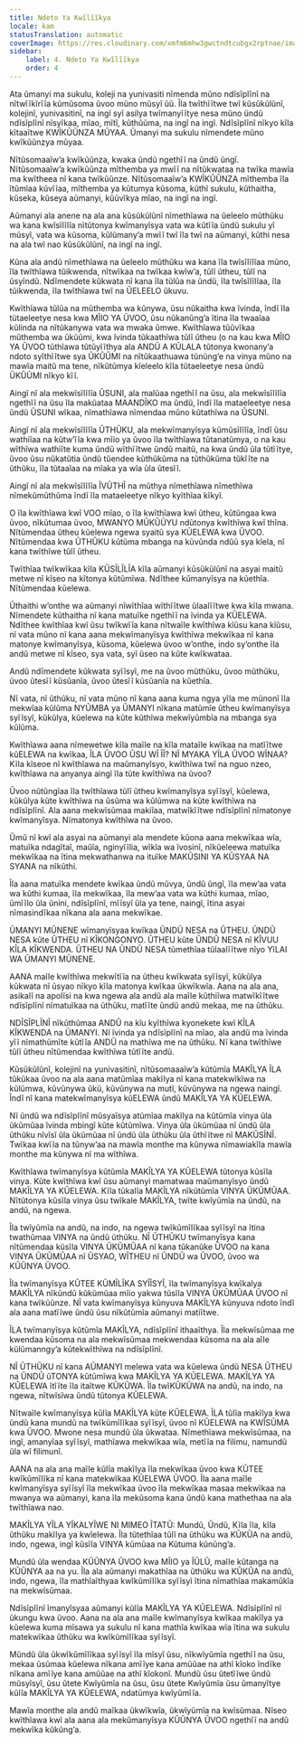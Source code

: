 ```yaml
---
title: Ndeto Ya Kwĩlĩĩkya
locale: kam
statusTranslation: automatic
coverImage: https://res.cloudinary.com/xmfm6mhw3gwctndtcubgx2rptnae/image/upload/v1740337243/small_cover_educacion_fundamental_a051170f1c.webp
sidebar:
    label: 4. Ndeto Ya Kwĩlĩĩkya
    order: 4
---
```

Ata ũmanyi ma sukulu, koleji na yunivasiti nĩmenda mũno ndĩsĩplĩnĩ na nĩtwĩĩkĩrĩĩa kũmũsoma ũvoo mũno mũsyĩ ũũ. Ĩla twĩthĩĩtwe twĩ kũsũkũlũnĩ, kolejinĩ, yunivasitinĩ, na ingĩ syĩ asilya twĩmanyĩĩtye nesa mũno ũndũ ndĩsĩplĩnĩ nĩsyĩkaa, mĩao, mĩtĩ, kũthũũma, na ingĩ na ingĩ. Ndĩsĩplĩnĩ nĩkyo kĩla kĩtaaĩtwe KWĨKŨŨNZA MŨYAA. Ũmanyi ma sukulu nĩmendete mũno kwĩkũũnzya mũyaa.

Nĩtũsomaaĩw’a kwĩkũũnza, kwaka ũndũ ngethĩĩ na ũndũ ũngĩ. Nĩtũsomaaĩw’a kwĩkũũnza mĩthemba ya mwĩĩ na nĩtũkwataa na twĩka mawĩa ma kwĩtheea nĩ kana twĩkũũnze. Nĩtũsomaaĩw’a KWĨKŨŨNZA mĩthemba ĩla ĩtũmĩaa kũvĩĩaa, mĩthemba ya kũtumya kũsoma, kũthĩ sukulu, kũthaitha, kũseka, kũseya aũmanyi, kũũvĩkya mĩao, na ingĩ na ingĩ.

Aũmanyi ala anene na ala ana kũsũkũlũnĩ nĩmethĩawa na ũeleelo mũthũku wa kana kwĩsĩlĩlĩa nĩtũtonya kwĩmanyĩsya vata wa kũtĩĩa ũndũ sukulu yĩ mũsyĩ, vata wa kũsoma, kũlũmany’a mwĩĩ twĩ ĩla twĩ na aũmanyi, kũthi nesa na ala twĩ nao kũsũkũlũnĩ, na ingĩ na ingĩ.

Kũna ala andũ nĩmethĩawa na ũeleelo mũthũku wa kana ĩla twĩsĩlĩlĩaa mũno, ĩla twĩthĩawa tũikwenda, nĩtwĩkaa na twĩkaa kwĩw’a, tũlĩ ũtheu, tũlĩ na ũsyĩndũ. Ndĩmendete kũkwata nĩ kana ĩla tũlũa na ũndũ, ĩla twĩsĩlĩlĩaa, ĩla tũikwenda, ĩla twĩthĩawa twĩ na ŨELEELO ũkuvu.

Kwĩthĩawa tũlũa na mũthemba wa kũnywa, ũsu nũkaitha kwa ĩvinda, ĩndĩ ĩla tũtaeleetye nesa kwa MĨIO YA ŨVOO, ũsu nũkanũng’a ĩtina ĩla twaaĩaa kũlinda na nĩtũkanywa vata wa mwaka ũmwe. Kwĩthĩawa tũũvĩkaa mũthemba wa ũkũũmi, kwa ĩvinda tũkaathĩwa tũlĩ ũtheu (o na kau kwa MĨIO YA ŨVOO tũthĩawa tũtũyĩĩthya ala ANDŨ A KŨLALA tũtonya kwonany’a ndoto syĩthĩĩtwe sya ŨKŨŨMI na nĩtũkaathuawa tũnũng’e na vinya mũno na mawĩa maitũ ma tene, nĩkũtũmya kĩeleelo kĩla tũtaeleetye nesa ũndũ ŨKŨŨMI nĩkyo kĩĩ.

Aingĩ nĩ ala mekwĩsĩlĩlĩa ŨSUNI, ala malũaa ngethĩĩ na ũsu, ala mekwĩsĩlĩlĩa ngethĩĩ na ũsu ĩla makũataa MAANDĨKO ma ũndũ, ĩndĩ ĩla mataeleetye nesa ũndũ ŨSUNI wĩkaa, nĩmathĩawa nĩmendaa mũno kũtathĩwa na ŨSUNI.

Aingĩ nĩ ala mekwĩsĩlĩlĩa ŨTHŨKU, ala mekwĩmanyĩsya kũmũsĩlĩlĩa, ĩndĩ ũsu wathiĩaa na kũtw’ĩĩa kwa mĩio ya ũvoo ĩla twĩthĩawa tũtanatũmya, o na kau wĩthĩwa wathiĩte kuma ũndũ wĩthĩĩtwe ũndũ maitũ, na kwa ũndũ ũla tũtĩĩtye, ũvoo ũsu nũkatũtia ũndũ tũendee kũthũkũma na tũthũkũma tũkĩĩte na ũthũku, ĩla tũtaaĩaa na mĩaka ya wĩa ũla ũtesĩĩ.

Aingĩ nĩ ala mekwĩsĩlĩlĩa ĨVŨTHĨ na mũthya nĩmethĩawa nĩmethĩwa nĩmekũmũthũma ĩndĩ ĩla mataeleetye nĩkyo kyĩthĩaa kĩkyĩ.

O ĩla kwĩthĩawa kwĩ VOO mĩao, o ĩla kwĩthĩawa kwĩ ũtheu, kũtũngaa kwa ũvoo, nĩkũtumaa ũvoo, MWANYO MŨKŨŨYU ndũtonya kwĩthĩwa kwĩ thĩna. Nĩtũmendaa ũtheu kũelewa ngewa syaitũ sya KŨELEWA kwa ŨVOO. Nĩtũmendaa kwa ŨTHŨKU kũtũma mbanga na kũvũnda ndũũ sya kĩela, nĩ kana twĩthĩwe tũlĩ ũtheu.

Twĩthĩaa twĩkwĩkaa kĩla KŨSĨLĨLĨA kĩla aũmanyi kũsũkũlũnĩ na asyai maitũ metwe nĩ kĩseo na kĩtonya kũtũmĩwa. Ndĩthee kũmanyĩsya na kũethĩa. Nĩtũmendaa kũelewa.

Ũthaithi w’onthe wa aũmanyi nĩwĩthĩaa wĩthĩĩtwe ũlaalĩĩtwe kwa kĩla mwana. Nĩmendete kũthaitha nĩ kana matuĩke ngethĩĩ na ĩvinda ya KŨELEWA. Ndĩthee kwĩthĩaa kwĩ ũsu twĩkwĩĩa kana nĩtwaĩle kwĩthĩwa kĩũsu kana kĩũsu, nĩ vata mũno nĩ kana aana mekwĩmanyĩsya kwĩthĩwa mekwĩkaa nĩ kana matonye kwĩmanyĩsya, kũsoma, kũelewa ũvoo w’onthe, indo sy’onthe ĩla andũ metwe nĩ kĩseo, sya vata, syĩ ũseo na kũte kwĩkwataa.

Andũ ndĩmendete kũkwata syĩĩsyĩ, me na ũvoo mũthũku, ũvoo mũthũku, ũvoo ũtesĩĩ kũsũanĩa, ũvoo ũtesĩĩ kũsũanĩa na kũethĩa.

Nĩ vata, nĩ ũthũku, nĩ vata mũno nĩ kana aana kuma ngya yĩla me mũnonĩ ĩla mekwĩaa kũlũma NYŨMBA ya ŨMANYI nĩkana matũmĩe ũtheu kwĩmanyĩsya syĩĩsyĩ, kũkũlya, kũelewa na kũte kũthĩwa mekwĩyũmbĩa na mbanga sya kũlũma.

Kwĩthĩawa aana nĩmewetwe kĩla maĩle na kĩla mataĩle kwĩkaa na matĩĩtwe kũELEWA na kwĩkaa, ĨLA ŨVOO ŨSU WĨ ĨĨ? NĨ MYAKA YĨLA ŨVOO WĨNAA? Kĩla kĩseoe nĩ kwĩthĩawa na maũmanyĩsyo, kwĩthĩwa twĩ na nguo nzeo, kwĩthĩawa na anyanya aingĩ ĩla tũte kwĩthĩwa na ũvoo?

Ũvoo nũtũngĩaa ĩla twĩthĩawa tũlĩ ũtheu kwĩmanyĩsya syĩĩsyĩ, kũelewa, kũkũlya kũte kwĩthĩwa na ũsũma wa kũlũmwa na kũte kwĩthĩwa na ndĩsĩplĩnĩ. Ala aana mekwĩsũmaa makiĩaa, matwĩkĩĩtwe ndĩsĩplĩnĩ nĩmatonye kwĩmanyĩsya. Nĩmatonya kwĩthĩwa na ũvoo.

Ũmũ nĩ kwĩ ala asyai na aũmanyi ala mendete kũona aana mekwĩkaa wĩa, matuĩka ndagĩtaĩ, maũĩa, nginyĩĩlia, wĩkĩa wa ĩvosinĩ, nĩkũeleewa matuĩka mekwĩkaa na ĩtina mekwathanwa na ituĩke MAKŨSINI YA KŨSYAA NA SYANA na nĩkũthi.

Ĩla aana matuĩka mendete kwĩkaa ũndũ mũvya, ũndũ ũngĩ, ĩla mew’aa vata wa kũthi kumaa, ĩla mekwĩkaa, ĩla mew’aa vata wa kũthi kumaa, mĩao, ũmĩĩlo ũla ũnini, ndĩsĩplĩnĩ, mĩĩsyĩ ũla ya tene, naingĩ, ĩtina asyai nĩmasindĩkaa nĩkana ala aana mekwĩkae.

ŨMANYI MŨNENE wĩmanyĩsyaa kwĩkaa ŨNDŨ NESA na ŨTHEU. ŨNDŨ NESA kũte ŨTHEU nĩ KĨKONGONYO. ŨTHEU kũte ŨNDŨ NESA nĩ KĨVUU KĨLA KĨKWENDA. ŨTHEU NA ŨNDŨ NESA tũmethĩaa tũlaalĩĩtwe nĩyo YĩLAI WA ŨMANYI MŨNENE.

AANA maĩle kwĩthĩwa mekwĩtĩĩa na ũtheu kwĩkwata syĩĩsyĩ, kũkũlya kũkwata nĩ ũsyao nĩkyo kĩla matonya kwĩkaa ũkwĩkwĩa. Aana na ala ana, asikalĩ na apolĩsi na kwa ngewa ala andũ ala maĩle kũthiĩwa matwĩkĩĩtwe ndĩsĩplĩnĩ nĩmatuĩkaa na ũthũku, matĩĩte ũndũ andũ mekaa, me na ũthũku.

NDĨSĨPLĨNĨ nĩkũthũmaa ANDŨ na kĩu kyĩthĩwa kyonekete kwĩ KĨLA KĨKWENDA na ŨMANYI. Nĩ ĩvinda ya ndĩsĩplĩnĩ na mĩao, ala andũ ma ĩvinda yĩĩ nĩmathũmĩte kũtĩĩa ANDŨ na mathĩwa me na ũthũku. Nĩ kana twĩthĩwe tũlĩ ũtheu nĩtũmendaa kwĩthĩwa tũtĩĩte andũ.

Kũsũkũlũnĩ, kolejinĩ na yunivasitinĩ, nĩtũsomaaaĩw’a kũtũmĩa MAKĨLYA ĨLA tũkũkaa ũvoo na ala aana matũmĩaa makĩlya nĩ kana matekwĩkĩwa na kũlũmwa, kũvũnywa ũkũ, kũvũnywa na mutĩ, kũvũnywa na ngewa naingĩ. Ĩndĩ nĩ kana matekwĩmanyĩsya kũELEWA ũndũ MAKĨLYA YA KŨELEWA.

Nĩ ũndũ wa ndĩsĩplĩnĩ mũsyaĩsya atũmĩaa makĩlya na kũtũmĩa vinya ũla ũkũmũaa ĩvinda mbingĩ kũte kũtũmĩwa. Vinya ũla ũkũmũaa nĩ ũndũ ũla ũthũku nĩvĩsĩ ũla ũkũmũaa nĩ ũndũ ũla ũthũku ũla ũthĩĩtwe nĩ MAKŨSĨNĨ. Twĩkaa kwĩĩa na tũnyw’aa na mawĩa monthe ma kũnywa nĩmawiakĩla mawĩa monthe ma kũnywa nĩ ma wĩthĩwa.

Kwĩthĩawa twĩmanyĩsya kũtũmĩa MAKĨLYA YA KŨELEWA tũtonya kũsĩla vinya. Kũte kwĩthĩwa kwĩ ũsu aũmanyi mamatwaa maũmanyĩsyo ũndũ MAKĨLYA YA KŨELEWA. Kĩla tũkalĩa MAKĨLYA nĩkũtũmĩa VINYA ŨKŨMŨAA. Nĩtũtonya kũsĩla vinya ũsu twĩkale MAKĨLYA, twĩte kwĩyũmĩa na ũndũ, na andũ, na ngewa.

Ĩla twĩyũmĩa na andũ, na indo, na ngewa twĩkũmĩlĩkaa syĩĩsyĩ na ĩtina twathũmaa VINYA na ũndũ ũthũku. NĨ ŨTHŨKU twĩmanyĩsya kana nĩtũmendaa kũsĩla VINYA ŨKŨMŨAA nĩ kana tũkanũke ŨVOO na kana VINYA ŨKŨMŨAA nĩ ŨSYAO, WĨTHEU nĩ ŨNDŨ wa ŨVOO, ũvoo wa KŨŨNYA ŨVOO.

Ĩla twĩmanyĩsya KŨTEE KŨMĨLĨKA SYĨĨSYĨ, ĩla twĩmanyĩsya kwĩkalya MAKĨLYA nĩkũndũ kũkũmũaa mĩio yakwa tũsĩla VINYA ŨKŨMŨAA ŨVOO nĩ kana twĩkũũnze. NĨ vata kwĩmanyĩsya kũnyuva MAKĨLYA kũnyuva ndoto ĩndĩ ala aana matĩĩwe ũndũ ũsu nĩkũtũmĩa aũmanyi matiĩtwe.

ĨLA twĩmanyĩsya kũtũmĩa MAKĨLYA, ndĩsĩplĩnĩ ithaaĩthya. Ĩla mekwĩsũmaa me kwendaa kũsoma na ala mekwĩsũmaa mekwendaa kũsoma na ala aĩle kũlũmanngy’a kũtekwĩthĩwa na ndĩsĩplĩnĩ.

NĨ ŨTHŨKU nĩ kana AŨMANYI melewa vata wa kũelewa ũndũ NESA ŨTHEU na ŨNDŨ ũTONYA kũtũmĩwa kwa MAKĨLYA YA KŨELEWA. MAKĨLYA YA KŨELEWA ĩtĩĩte ĩla itaĩtwe KŨKŨWA. Ĩla twĩKŨKŨWA na andũ, na indo, na ngewa, nĩtwĩsĩwa ũndũ tũtonya KŨELEWA.

Nĩtwaĩle kwĩmanyĩsya kũlĩa MAKĨLYA kũte KŨELEWA. ĨLA tũlĩa makĩlya kwa ũndũ kana mundũ na twĩkũmĩlĩkaa syĩĩsyĩ, ũvoo nĩ KŨELEWA na KWĨSŨMA kwa ŨVOO. Mwone nesa mundũ ũla ũkwataa. Nĩmethĩawa mekwĩsũmaa, na ingĩ, amanyĩaa syĩĩsyĩ, mathĩawa mekwĩkaa wĩa, metĩĩa na filimu, namundũ ũla wĩ filimunĩ.

AANA na ala ana maĩle kũlĩa makĩlya ĩla mekwĩkaa ũvoo kwa KŨTEE kwĩkũmĩlĩka nĩ kana matekwĩkaa KŨELEWA ŨVOO. Ĩla aana maĩle kwĩmanyĩsya syĩĩsyĩ ĩla mekwĩkaa ũvoo ĩla mekwĩkaa masaa mekwĩkaa na mwanya wa aũmanyi, kana ĩla mekũsoma kana ũndũ kana mathethaa na ala twĩthĩawa nao.

MAKĨLYA YĨLA YĨKALYĨWE NI MIMEO ĨTATŨ: Mundũ, Ũndũ, Kĩla ĩla, kĩla ũthũku makĩlya ya kwĩelewa. Ĩla tũtethĩaa tũlĩ na ũthũku wa KŨKŨA na andũ, indo, ngewa, ingĩ kũsĩla VINYA kũmũaa na Kũtuma kũnũng’a.

Mundũ ũla wendaa KŨŨNYA ŨVOO kwa MĨIO ya ĨŨLŨ, maĩle kũtanga na KŨŨNYA aa na yu. Ĩla ala aũmanyi makathĩaa na ũthũku wa KŨKŨA na andũ, indo, ngewa, ĩla mathĩaĩthyaa kwĩkũmĩlĩka syĩĩsyĩ ĩtina nĩmathĩaa makamũkĩa na mekwĩsũmaa.

Ndĩsĩplĩnĩ ĩmanyĩsyaa aũmanyi kũlĩa MAKĨLYA YA KŨELEWA. Ndĩsĩplĩnĩ nĩ ũkungu kwa ũvoo. Aana na ala ana maĩle kwĩmanyĩsya kwĩkaa makĩlya ya kũelewa kuma mĩsawa ya sukulu nĩ kana mathĩa kwĩkaa wĩa ĩtina wa sukulu matekwĩkaa ũthũku wa kwĩkũmĩlĩkaa syĩĩsyĩ.

Mũndũ ũla ũkwĩkũmĩlĩkaa syĩĩsyĩ ĩla mĩsyĩ ũsu, nĩkwĩyũmĩa ngethĩĩ na ũsu, mekaa ũsũmaa kũelewa nĩkana amĩĩye kana amũũae na athĩ kĩoko ĩndĩke nĩkana amĩĩye kana amũũae na athĩ kĩokonĩ. Mundũ ũsu ũtetĩĩwe ũndũ mũsyĩsyĩ, ũsu ũtete Kwĩyũmĩa na ũsu, ũsu ũtete Kwĩyũmĩa ũsu ũmanyĩtye kũlĩa MAKĨLYA YA KŨELEWA, ndatũmya kwĩyũmĩĩa.

Mawĩa monthe ala andũ maĩkaa ũkwĩkwĩa, ũkwĩyũmĩa na kwĩsũmaa. Nĩseo kwĩthĩawa kwĩ ala aana ala mekũmanyĩsya KŨŨNYA ŨVOO ngethĩĩ na andũ mekwĩka kũkũng’a.


